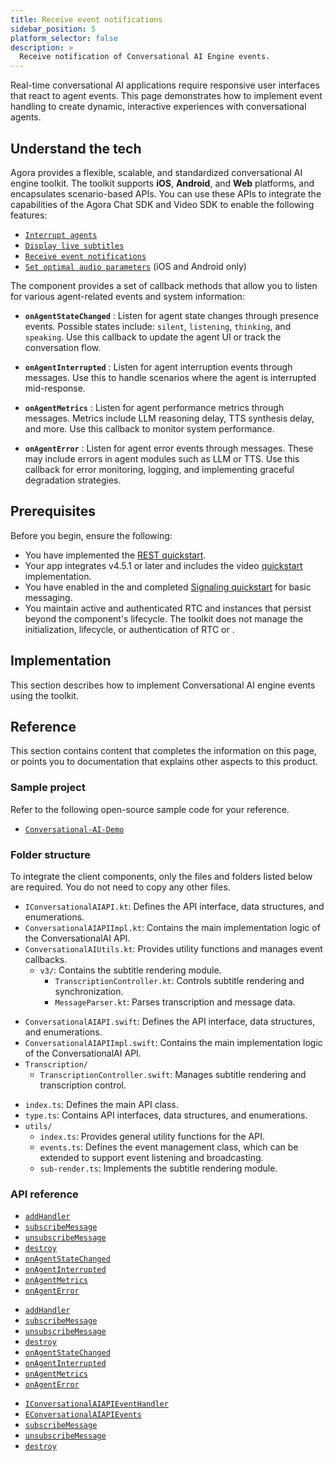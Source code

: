 ```yaml
---
title: Receive event notifications
sidebar_position: 5
platform_selector: false
description: >
  Receive notification of Conversational AI Engine events.
---
```



Real-time conversational AI applications require responsive user interfaces that react to agent events. This page demonstrates how to implement event handling to create dynamic, interactive experiences with conversational agents.

## Understand the tech

Agora provides a flexible, scalable, and standardized conversational AI engine toolkit. The toolkit supports **iOS**, **Android**, and **Web** platforms, and encapsulates scenario-based APIs. You can use these APIs to integrate the capabilities of the Agora Chat SDK and Video SDK to enable the following features:

* [`Interrupt agents`](/conversational-ai/develop/interrupt-agent)
* [`Display live subtitles`](/conversational-ai/develop/subtitles)
* [`Receive event notifications`](/conversational-ai/develop/event-notifications)
* [`Set optimal audio parameters`](/conversational-ai/best-practices/audio-setup) (iOS and Android only)

The component provides a set of callback methods that allow you to listen for various agent-related events and system information:

* **`onAgentStateChanged`** :
  Listen for agent state changes through <Vg k="SIG" /> presence events. Possible states include: `silent`, `listening`, `thinking`, and `speaking`. Use this callback to update the agent UI or track the conversation flow.

* **`onAgentInterrupted`** :
  Listen for agent interruption events through <Vg k="SIG" /> messages. Use this to handle scenarios where the agent is interrupted mid-response.

* **`onAgentMetrics`** :
  Listen for agent performance metrics through <Vg k="SIG" /> messages. Metrics include LLM reasoning delay, TTS synthesis delay, and more. Use this callback to monitor system performance.

* **`onAgentError`** :
  Listen for agent error events through <Vg k="SIG" /> messages. These may include errors in agent modules such as LLM or TTS. Use this callback for error monitoring, logging, and implementing graceful degradation strategies.

## Prerequisites

Before you begin, ensure the following:

- You have implemented the <Vpd k="NAME" /> [REST quickstart](../get-started/quickstart).
- Your app integrates <Vg k="VSDK" /> v4.5.1 or later and includes the video [quickstart](/video-calling/get-started/get-started-sdk) implementation.
- You have enabled <Vg k="SIG" /> in the <Vg k="CONSOLE" /> and completed [Signaling quickstart](/signaling/get-started/sdk-quickstart) for basic messaging.
- You maintain active and authenticated RTC and <Vg k="SIG" /> instances that persist beyond the component's lifecycle. The toolkit does not manage the initialization, lifecycle, or authentication of RTC or <Vg k="SIG" />.

## Implementation

This section describes how to implement Conversational AI engine events using the toolkit.

<Tabs groupId="platform">
<TabItem value="android" label="Android" default>
<Android />
</TabItem>

<TabItem value="swift" label="iOS" default>
<Swift />
</TabItem>

<TabItem value="web" label="Web" default>
<Web />
</TabItem>
</Tabs>

## Reference 

This section contains content that completes the information on this page, or points you to documentation that explains other aspects to this product.

### Sample project

Refer to the following open-source sample code for your reference.

- [`Conversational-AI-Demo`](https://github.com/AgoraIO-Community/Conversational-AI-Demo/)


### Folder structure 

To integrate the client components, only the files and folders listed below are required. You do not need to copy any other files.

<Tabs groupId="platform">
<TabItem value="android" label="Android" default>

* `IConversationalAIAPI.kt`: Defines the API interface, data structures, and enumerations.
* `ConversationalAIAPIImpl.kt`: Contains the main implementation logic of the ConversationalAI API.
* `ConversationalAIUtils.kt`: Provides utility functions and manages event callbacks.
  * `v3/`: Contains the subtitle rendering module.
    * `TranscriptionController.kt`: Controls subtitle rendering and synchronization.
    * `MessageParser.kt`: Parses transcription and message data.
</TabItem>

<TabItem value="swift" label="iOS" default>

* `ConversationalAIAPI.swift`: Defines the API interface, data structures, and enumerations.
* `ConversationalAIAPIImpl.swift`: Contains the main implementation logic of the ConversationalAI API.
* `Transcription/`
  * `TranscriptionController.swift`: Manages subtitle rendering and transcription control.

</TabItem>

<TabItem value="web" label="Web" default>

* `index.ts`: Defines the main API class.
* `type.ts`: Contains API interfaces, data structures, and enumerations.
* `utils/`
  * `index.ts`: Provides general utility functions for the API.
  * `events.ts`: Defines the event management class, which can be extended to support event listening and broadcasting.
  * `sub-render.ts`: Implements the subtitle rendering module.

</TabItem>
</Tabs>

### API reference

<Tabs groupId="platform">
<TabItem value="android" label="Android" default>

- [`addHandler`](/conversational-ai/reference/android#addhandler)
- [`subscribeMessage`](/conversational-ai/reference/android#subscribemessage)
- [`unsubscribeMessage`](/conversational-ai/reference/android#unsubscribemessage)
- [`destroy`](/conversational-ai/reference/android#destroy)
- [`onAgentStateChanged`](/conversational-ai/reference/android#onagentstatechanged)
- [`onAgentInterrupted`](/conversational-ai/reference/android#onagentinterrupted)
- [`onAgentMetrics`](/conversational-ai/reference/android#onagentmetrics)
- [`onAgentError`](/conversational-ai/reference/android#onagenterror)
</TabItem>

<TabItem value="swift" label="iOS" default>

- [`addHandler`](/conversational-ai/reference/ios#addhandler)
- [`subscribeMessage`](/conversational-ai/reference/ios#subscribemessage)
- [`unsubscribeMessage`](/conversational-ai/reference/ios#unsubscribemessage)
- [`destroy`](/conversational-ai/reference/ios#destroy)
- [`onAgentStateChanged`](/conversational-ai/reference/ios#onagentstatechanged)
- [`onAgentInterrupted`](/conversational-ai/reference/ios#onagentinterrupted)
- [`onAgentMetrics`](/conversational-ai/reference/ios#onagentmetrics)
- [`onAgentError`](/conversational-ai/reference/ios#onagenterror)
</TabItem>

<TabItem value="web" label="Web" default>

- [`IConversationalAIAPIEventHandler`](/conversational-ai/reference/web#iconversationalaiapieventhandlers-interface)
- [`EConversationalAIAPIEvents`](/conversational-ai/reference/web#econversationalaiapievents)
- [`subscribeMessage`](/conversational-ai/reference/web#subscribemessage)
- [`unsubscribeMessage`](/conversational-ai/reference/web#unsubscribe)
- [`destroy`](/conversational-ai/reference/web#destroy)
</TabItem>
</Tabs>